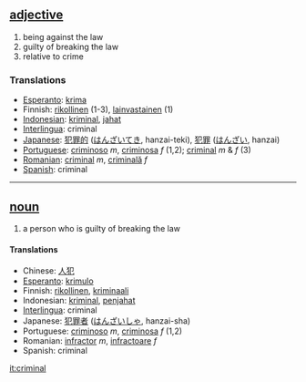 == [[adjective]] ==
# being against the law
# guilty of breaking the law
# relative to crime

=== Translations ===
*[[Esperanto]]: [[krima]]
*Finnish: [[rikollinen]] (1-3), [[lainvastainen]] (1)
*[[Indonesian]]: [[kriminal]], [[jahat]]
*[[Interlingua]]: criminal
*[[Japanese]]: [[犯罪的]] ([[はんざいてき]], hanzai-teki), [[犯罪]] ([[はんざい]], hanzai)
*[[Portuguese]]: [[criminoso]] ''m'', [[criminosa]] ''f'' (1,2); [[criminal]] ''m'' & ''f'' (3)
*[[Romanian]]: [[criminal]] ''m'', [[criminală]] ''f''
*[[Spanish]]: criminal

----

== [[noun]] ==
# a person who is guilty of breaking the law

==== Translations ====
*Chinese: [[人犯]]
*[[Esperanto]]: [[krimulo]]
*Finnish: [[rikollinen]], [[kriminaali]]
*Indonesian: [[kriminal]], [[jahat|penjahat]]
*[[Interlingua]]: criminal
*Japanese: [[犯罪者]] ([[はんざいしゃ]], hanzai-sha)
*Portuguese: [[criminoso]] ''m'', [[criminosa]] ''f'' (1,2)
*Romanian: [[infractor]] ''m'', [[infractoare]] ''f'' 
*Spanish: criminal

[[it:criminal]]